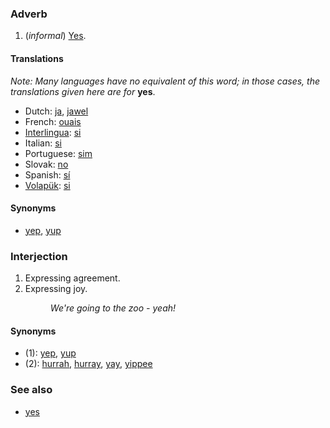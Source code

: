 === Adverb ===
#(''informal'') [[Yes]].

==== Translations ====
''Note: Many languages have no equivalent of this word; in those cases, the translations given here are for'' '''yes'''.

*Dutch: [[ja#Dutch|ja]], [[jawel]]
*French: [[ouais]]
*[[Interlingua]]: [[si#Interlingua|si]]
*Italian: [[si#Italian|si]]
*Portuguese: [[sim]]
*Slovak: [[no#Slovak|no]] <!-- Yes, this is in the right place, no means yeah or yep in Slovak -->
*Spanish: [[sí]]
*[[Volapük]]: [[si#Volapük|si]]

====Synonyms====
*[[yep]], [[yup]]

===Interjection===
#Expressing agreement.
#Expressing joy.
#:''We're going to the zoo - yeah!''

====Synonyms====
*(1): [[yep]], [[yup]]
*(2): [[hurrah]], [[hurray]], [[yay]], [[yippee]] <!--etc-->

=== See also ===
*[[yes]]